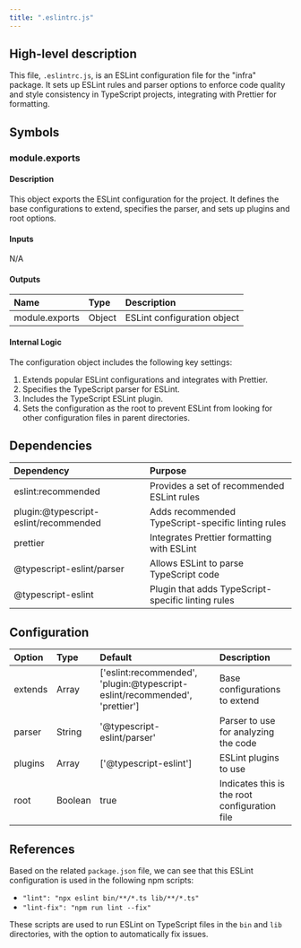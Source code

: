 ```yaml
---
title: ".eslintrc.js"
---
```


## High-level description
This file, `.eslintrc.js`, is an ESLint configuration file for the "infra" package. It sets up ESLint rules and parser options to enforce code quality and style consistency in TypeScript projects, integrating with Prettier for formatting.

## Symbols

### module.exports
#### Description
This object exports the ESLint configuration for the project. It defines the base configurations to extend, specifies the parser, and sets up plugins and root options.

#### Inputs
N/A

#### Outputs
| Name | Type | Description |
|:-----|:-----|:------------|
| module.exports | Object | ESLint configuration object |

#### Internal Logic
The configuration object includes the following key settings:
1. Extends popular ESLint configurations and integrates with Prettier.
2. Specifies the TypeScript parser for ESLint.
3. Includes the TypeScript ESLint plugin.
4. Sets the configuration as the root to prevent ESLint from looking for other configuration files in parent directories.

## Dependencies
| Dependency | Purpose |
|:-----------|:--------|
| eslint:recommended | Provides a set of recommended ESLint rules |
| plugin:@typescript-eslint/recommended | Adds recommended TypeScript-specific linting rules |
| prettier | Integrates Prettier formatting with ESLint |
| @typescript-eslint/parser | Allows ESLint to parse TypeScript code |
| @typescript-eslint | Plugin that adds TypeScript-specific linting rules |

## Configuration
| Option | Type | Default | Description |
|:-------|:-----|:--------|:------------|
| extends | Array | ['eslint:recommended', 'plugin:@typescript-eslint/recommended', 'prettier'] | Base configurations to extend |
| parser | String | '@typescript-eslint/parser' | Parser to use for analyzing the code |
| plugins | Array | ['@typescript-eslint'] | ESLint plugins to use |
| root | Boolean | true | Indicates this is the root configuration file |

## References
Based on the related `package.json` file, we can see that this ESLint configuration is used in the following npm scripts:
- `"lint": "npx eslint bin/**/*.ts lib/**/*.ts"`
- `"lint-fix": "npm run lint --fix"`

These scripts are used to run ESLint on TypeScript files in the `bin` and `lib` directories, with the option to automatically fix issues.